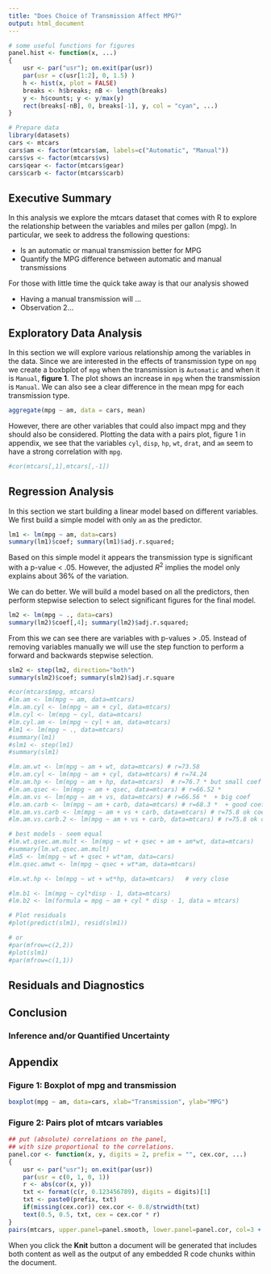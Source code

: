 ```yaml
---
title: "Does Choice of Transmission Affect MPG?"
output: html_document
---
```


```r
# some useful functions for figures
panel.hist <- function(x, ...)
{
    usr <- par("usr"); on.exit(par(usr))
    par(usr = c(usr[1:2], 0, 1.5) )
    h <- hist(x, plot = FALSE)
    breaks <- h$breaks; nB <- length(breaks)
    y <- h$counts; y <- y/max(y)
    rect(breaks[-nB], 0, breaks[-1], y, col = "cyan", ...)
}

# Prepare data
library(datasets)
cars <- mtcars
cars$am <- factor(mtcars$am, labels=c("Automatic", "Manual"))
cars$vs <- factor(mtcars$vs)
cars$qear <- factor(mtcars$gear)
cars$carb <- factor(mtcars$carb)
```
## Executive Summary
In this analysis we explore the mtcars dataset that comes with R to explore the relationship between the variables and miles per gallon (mpg). In particular, we seek to address the following questions:

- Is an automatic or manual transmission better for MPG
- Quantify the MPG difference between automatic and manual transmissions

For those with little time the quick take away is that our analysis showed  

- Having a manual transmission will ...
- Observation 2...

## Exploratory Data Analysis
In this section we will explore various relationship among the variables in the data.
Since we are interested in the effects of transmission type on `mpg`  we create a boxbplot of `mpg` when the transmission is `Automatic` and when it is ```Manual```, **figure 1**. The plot shows an increase in ```mpg``` when the transmission is ```Manual```. We can also see a clear difference in the mean mpg for each transmission type.
```r
aggregate(mpg ~ am, data = cars, mean)
```

However, there are other variables that could also impact mpg and they should also be considered. Plotting the data with a pairs plot, figure 1 in appendix, we see that the variables `cyl`, `disp`, `hp`, `wt`, `drat`, and `am` seem to have a strong correlation with `mpg`.


```r
#cor(mtcars[,1],mtcars[,-1])
```

## Regression Analysis

In this section we start building a linear model based on different variables. We first build a simple model with only `am` as the predictor. 
```r
lm1 <- lm(mpg ~ am, data=cars)
summary(lm1)$coef; summary(lm1)$adj.r.squared;
```

Based on this simple model it appears the transmission type is significant with a p-value < .05. However, the adjusted $R^2$ implies the model only explains about 36% of the variation.

We can do better. We will build a model based on all the predictors, then perform stepwise selection to select significant figures for the final model.
```r
lm2 <- lm(mpg ~ ., data=cars)
summary(lm2)$coef[,4]; summary(lm2)$adj.r.squared;
```
From this we can see there are variables with p-values > .05. Instead of removing variables manually we will use the step function to perform a forward and backwards stepwise selection.
```r
slm2 <- step(lm2, direction="both")
summary(slm2)$coef; summary(slm2)$adj.r.square
```


```r
#cor(mtcars$mpg, mtcars)
#lm.am <- lm(mpg ~ am, data=mtcars)
#lm.am.cyl <- lm(mpg ~ am + cyl, data=mtcars)
#lm.cyl <- lm(mpg ~ cyl, data=mtcars)
#lm.cyl.am <- lm(mpg ~ cyl + am, data=mtcars)
#lm1 <- lm(mpg ~ ., data=mtcars)
#summary(lm1)
#slm1 <- step(lm1)
#summary(slm1)

#lm.am.wt <- lm(mpg ~ am + wt, data=mtcars) # r=73.58
#lm.am.cyl <- lm(mpg ~ am + cyl, data=mtcars) # r=74.24
#lm.am.hp <- lm(mpg ~ am + hp, data=mtcars)  # r=76.7 * but small coef
#lm.am.qsec <- lm(mpg ~ am + qsec, data=mtcars) # r=66.52 *
#lm.am.vs <- lm(mpg ~ am + vs, data=mtcars) # r=66.56 *  + big coef
#lm.am.carb <- lm(mpg ~ am + carb, data=mtcars) # r=68.3 *  + good coef
#lm.am.vs.carb <- lm(mpg ~ am + vs + carb, data=mtcars) # r=75.8 ok coef
#lm.am.vs.carb.2 <- lm(mpg ~ am + vs + carb, data=mtcars) # r=75.8 ok coef

# best models - seem equal
#lm.wt.qsec.am.mult <- lm(mpg ~ wt + qsec + am + am*wt, data=mtcars)
#summary(lm.wt.qsec.am.mult)
#lm5 <- lm(mpg ~ wt + qsec + wt*am, data=cars)
#lm.qsec.amwt <- lm(mpg ~ qsec + wt*am, data=mtcars)

#lm.wt.hp <- lm(mpg ~ wt + wt*hp, data=mtcars)   # very close

#lm.b1 <- lm(mpg ~ cyl*disp - 1, data=mtcars)
#lm.b2 <- lm(formula = mpg ~ am + cyl * disp - 1, data = mtcars)

# Plot residuals
#plot(predict(slm1), resid(slm1))

# or
#par(mfrow=c(2,2))
#plot(slm1)
#par(mfrow=c(1,1))
```

## Residuals and Diagnostics

## Conclusion

### Inference and/or Quantified Uncertainty


Appendix
-----------------------
### **Figure 1:** Boxplot of mpg and transmission
```r
boxplot(mpg ~ am, data=cars, xlab="Transmission", ylab="MPG")
```

### **Figure 2:** Pairs plot of mtcars variables
```r
## put (absolute) correlations on the panel,
## with size proportional to the correlations.
panel.cor <- function(x, y, digits = 2, prefix = "", cex.cor, ...)
{
    usr <- par("usr"); on.exit(par(usr))
    par(usr = c(0, 1, 0, 1))
    r <- abs(cor(x, y))
    txt <- format(c(r, 0.123456789), digits = digits)[1]
    txt <- paste0(prefix, txt)
    if(missing(cex.cor)) cex.cor <- 0.8/strwidth(txt)
    text(0.5, 0.5, txt, cex = cex.cor * r)
}
pairs(mtcars, upper.panel=panel.smooth, lower.panel=panel.cor, col=3 + (mtcars$am == 0))
```


When you click the **Knit** button a document will be generated that includes both content as well as the output of any embedded R code chunks within the document. 

